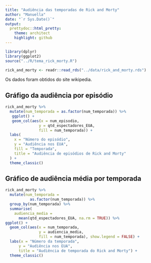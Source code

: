 ```yaml
---
title: "Audiência das temporadas de Rick and Morty"
author: "Manuella"
date: "`r Sys.Date()`"
output:
  prettydoc::html_pretty:
    theme: architect
    highlight: github
---
```

```r
library(dplyr)
library(ggplot2)
source("../R/tema_rick_morty.R")
```


```r
rick_and_morty <- readr::read_rds("../data/rick_and_morty.rds")

```

Os dados foram obtidos do site wikipedia.

## Gráfigo da audiência por episódio


```r
rick_and_morty %>% 
  mutate(num_temporada = as.factor(num_temporada)) %>% 
   ggplot() +
   geom_col(aes(x = num_episodio, 
               y = qtd_espectadores_EUA,
               fill = num_temporada)) + 
  labs(
    x = "Número do episódio",
    y = "Audiência nos EUA",
    fill = "Temporada",
    title = "Audiência de episódios de Rick and Morty"
  ) + 
  theme_classic()

```

## Gráfico de audiência média por temporada 

```r
rick_and_morty %>% 
  mutate(num_temporada = 
           as.factor(num_temporada)) %>% 
  group_by(num_temporada) %>% 
  summarise(
    audiencia_media = 
      mean(qtd_espectadores_EUA, na.rm = TRUE)) %>% 
ggplot() +
  geom_col(aes(x = num_temporada,
               y = audiencia_media,
               fill = num_temporada), show.legend = FALSE) + 
  labs(x = "Número da temporada",
      y = "Audiência nos EUA",
      title = "Audiência de temporada do Rick and Morty") + 
  theme_classic()


```

